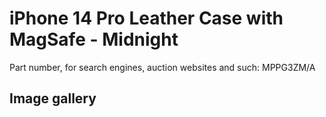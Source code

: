 
# iPhone 14 Pro Leather Case with MagSafe - Midnight

Part number, for search engines, auction websites and such: MPPG3ZM/A

## Image gallery

<div style={{ width: '100%', maxWidth: '768px' }}>
<GalleryComponent
    images={[
      {
        original: "/everysource/MPPG3.webp",
        thumbnail: "/everypreview/MPPG3.webp",
      },
      {
        original: "/everysource/MPPG3_AV1.webp",
        thumbnail: "/everypreview/MPPG3_AV1.webp",
      },
      {
        original: "/everysource/MPPG3_AV2.webp",
        thumbnail: "/everypreview/MPPG3_AV2.webp",
      },
      {
        original: "/everysource/MPPG3_AV3.webp",
        thumbnail: "/everypreview/MPPG3_AV3.webp",
      },
      {
        original: "/everysource/MPPG3_AV4.webp",
        thumbnail: "/everypreview/MPPG3_AV4.webp",
      },
      {
        original: "/everysource/MPPG3_AV5.webp",
        thumbnail: "/everypreview/MPPG3_AV5.webp",
      }
    ]}
  />
</div>